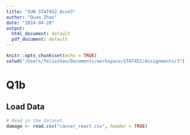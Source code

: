 ```yaml
---
title: "VUW_STAT452_Assn3"
author: "Quan Zhao"
date: "2024-04-28"
output:
  html_document: default
  pdf_document: default
---
```


```r
knitr::opts_chunk$set(echo = TRUE)
setwd("/Users/felixzhao/Documents/workspace/STAT452/Assignments/3")
```

# Q1b

## Load Data

```r
# Read in the dataset.
damage <- read.csv("cancer_react.csv", header = TRUE)
```